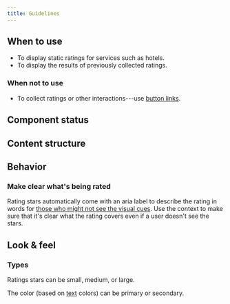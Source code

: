 ```yaml
---
title: Guidelines
---
```


<ReactExample exampleId="RatingStars" />

## When to use

- To display static ratings for services such as hotels.
- To display the results of previously collected ratings.

### When not to use

- To collect ratings or other interactions---use [button links](/components/action/buttonlink/).

## Component status

<ComponentStatus component="RatingStars" />

## Content structure

<FigmaFile
  file="4QJZqvBvRrLu6t9mwObCkA"
  node="164%3A0"
  alt="Rating: indicates the rating rounded to a whole number; empty: optionally shows the potential rating not obtained."
/>

## Behavior

### Make clear what's being rated

Rating stars automatically come with an aria label to describe the rating in words
for [those who might not see the visual cues](/foundation/accessibility/).
Use the context to make sure that it's clear what the rating covers
even if a user doesn't see the stars.

## Look & feel

### Types

Ratings stars can be small, medium, or large.

<ReactExample exampleId="RatingStars sizes" />

The color (based on [text](/components/text/text/) colors) can be primary or secondary.

<ReactExample exampleId="RatingStars color" />

